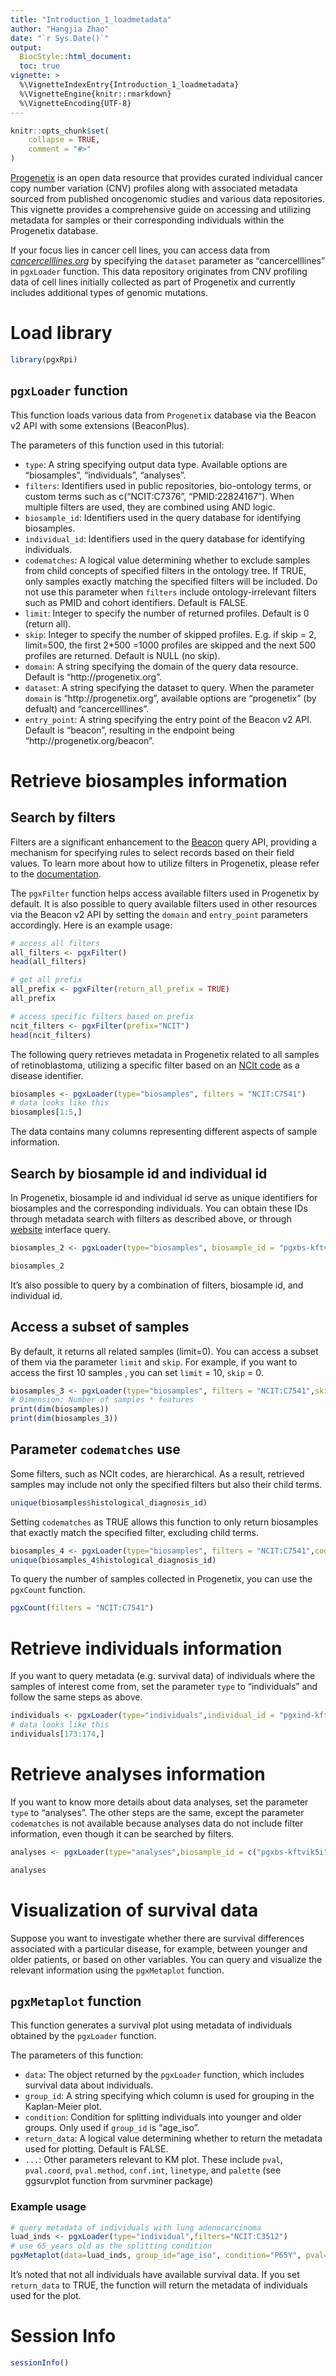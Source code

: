 ```yaml
---
title: "Introduction_1_loadmetadata"
author: "Hangjia Zhao"
date: "`r Sys.Date()`"
output: 
  BiocStyle::html_document:
  toc: true
vignette: >
  %\VignetteIndexEntry{Introduction_1_loadmetadata}
  %\VignetteEngine{knitr::rmarkdown}
  %\VignetteEncoding{UTF-8}
---
```


```r
knitr::opts_chunk$set(
    collapse = TRUE,
    comment = "#>"
)
```

[Progenetix](https://progenetix.org/) is an open data resource that provides curated individual cancer copy number variation (CNV) profiles along with associated metadata sourced from published oncogenomic studies and various data repositories. This vignette provides a comprehensive guide on accessing and utilizing metadata for samples or their corresponding individuals within the Progenetix database. 

If your focus lies in cancer cell lines, you can access data from [*cancercelllines.org*](https://cancercelllines.org/) by specifying the `dataset` parameter as "cancercelllines" in `pgxLoader` function. This data repository originates from CNV profiling data of cell lines initially collected as part of Progenetix and currently includes additional types of genomic mutations.

# Load library 

```r
library(pgxRpi)
```

## `pgxLoader` function 

This function loads various data from `Progenetix` database via the Beacon v2 API with some extensions (BeaconPlus).

The parameters of this function used in this tutorial:

* `type`: A string specifying output data type. Available options are "biosamples", "individuals", "analyses".   
* `filters`: Identifiers used in public repositories, bio-ontology terms, or custom terms such as c("NCIT:C7376", "PMID<!-- -->:22824167"). When multiple filters are used, they are combined using AND logic.
* `biosample_id`: Identifiers used in the query database for identifying biosamples. 
* `individual_id`: Identifiers used in the query database for identifying individuals. 
* `codematches`: A logical value determining whether to exclude samples from child concepts 
of specified filters in the ontology tree. If TRUE, only samples exactly matching the specified filters will be included. 
Do not use this parameter when `filters` include ontology-irrelevant filters such as PMID and cohort identifiers.
Default is FALSE.
* `limit`: Integer to specify the number of returned profiles. Default is 0 (return all). 
* `skip`: Integer to specify the number of skipped profiles. E.g. if skip = 2, limit=500, the first 2*500 =1000 profiles are skipped and the next 500 profiles are returned. Default is NULL (no skip). 
* `domain`: A string specifying the domain of the query data resource. Default is "http://progenetix.org".
* `dataset`: A string specifying the dataset to query. When the parameter `domain` is "http://progenetix.org", available options are "progenetix" (by defualt) and "cancercelllines".
* `entry_point`: A string specifying the entry point of the Beacon v2 API. Default is "beacon", resulting in the endpoint being "http://progenetix.org/beacon".

# Retrieve biosamples information

## Search by filters

Filters are a significant enhancement to the [Beacon](https://www.ga4gh.org/product/beacon-api/) query API, providing a mechanism for specifying rules to select records based on their field values. To learn more about how to utilize filters in Progenetix, please refer to the [documentation](https://docs.progenetix.org/common/beacon-api/#filters-filters-filtering-terms).

The `pgxFilter` function helps access available filters used in Progenetix by default. It is also possible to query available filters used in other resources via the Beacon v2 API by setting the `domain` and `entry_point` parameters accordingly. 
Here is an example usage:

```r
# access all filters
all_filters <- pgxFilter()
head(all_filters)
```

```r
# get all prefix
all_prefix <- pgxFilter(return_all_prefix = TRUE)
all_prefix
```

```r
# access specific filters based on prefix
ncit_filters <- pgxFilter(prefix="NCIT")
head(ncit_filters)
```

The following query retrieves metadata in Progenetix related to all samples of retinoblastoma, utilizing a specific filter based on an [NCIt code](https://ncit.nci.nih.gov) as a disease identifier.

```r
biosamples <- pgxLoader(type="biosamples", filters = "NCIT:C7541")
# data looks like this
biosamples[1:5,]
```

The data contains many columns representing different aspects of sample information.

## Search by biosample id and individual id 

In Progenetix, biosample id and individual id serve as unique identifiers for biosamples and the corresponding individuals. You can obtain these IDs through metadata search with filters as described above, or through [website](https://progenetix.org/search) interface query.

```r
biosamples_2 <- pgxLoader(type="biosamples", biosample_id = "pgxbs-kftvgioe",individual_id = "pgxind-kftx28q5")

biosamples_2
```

It's also possible to query by a combination of filters, biosample id, and individual id.

## Access a subset of samples

By default, it returns all related samples (limit=0). You can access a subset of them 
via the parameter `limit` and `skip`. For example, if you want to access the first 10 samples
, you can set `limit` = 10, `skip` = 0. 

```r
biosamples_3 <- pgxLoader(type="biosamples", filters = "NCIT:C7541",skip=0, limit = 10)
# Dimension: Number of samples * features
print(dim(biosamples))
print(dim(biosamples_3))
```

## Parameter `codematches` use

Some filters, such as NCIt codes, are hierarchical. As a result, retrieved samples may 
include not only the specified filters but also their child terms.

```r
unique(biosamples$histological_diagnosis_id)
```

Setting `codematches` as TRUE allows this function to only return biosamples that exactly match the specified filter, excluding child terms.

```r
biosamples_4 <- pgxLoader(type="biosamples", filters = "NCIT:C7541",codematches = TRUE)
unique(biosamples_4$histological_diagnosis_id)
```

To query the number of samples collected in Progenetix, you can use the `pgxCount` function. 

```r
pgxCount(filters = "NCIT:C7541")
```

# Retrieve individuals information

If you want to query metadata (e.g. survival data) of individuals where the samples 
of interest come from, set the parameter `type` to "individuals" and follow the same steps as above.

```r
individuals <- pgxLoader(type="individuals",individual_id = "pgxind-kftx26ml",filters="NCIT:C7541")
# data looks like this
individuals[173:174,]
```

# Retrieve analyses information 

If you want to know more details about data analyses, set the parameter `type` to "analyses". 
The other steps are the same, except the parameter `codematches` is not available because 
analyses data do not include filter information, even though it can be searched by filters.

```r
analyses <- pgxLoader(type="analyses",biosample_id = c("pgxbs-kftvik5i","pgxbs-kftvik96"))

analyses
```

# Visualization of survival data

Suppose you want to investigate whether there are survival differences associated with a particular disease, for example, between younger and older patients, or based on other variables. You can query and visualize the relevant information using the `pgxMetaplot` function.

## `pgxMetaplot` function

This function generates a survival plot using metadata of individuals obtained by the `pgxLoader` function.

The parameters of this function:

* `data`: The object returned by the `pgxLoader` function, which includes survival data about individuals.
* `group_id`: A string specifying which column is used for grouping in the Kaplan-Meier plot.
* `condition`: Condition for splitting individuals into younger and older groups. Only used if `group_id` is "age_iso".
* `return_data`: A logical value determining whether to return the metadata used for plotting. Default is FALSE.
* `...`: Other parameters relevant to KM plot. These include `pval`, `pval.coord`, `pval.method`, `conf.int`, `linetype`, and `palette` (see ggsurvplot function from survminer package)

### Example usage 

```r
# query metadata of individuals with lung adenocarcinoma
luad_inds <- pgxLoader(type="individual",filters="NCIT:C3512")
# use 65 years old as the splitting condition
pgxMetaplot(data=luad_inds, group_id="age_iso", condition="P65Y", pval=TRUE)
```

It's noted that not all individuals have available survival data. If you set `return_data` to TRUE, 
the function will return the metadata of individuals used for the plot.

# Session Info

```r
sessionInfo()
```


